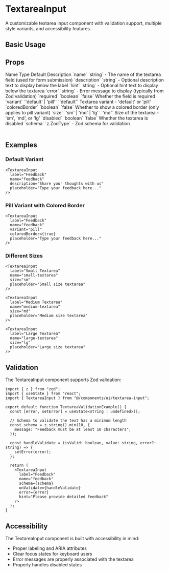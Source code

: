 # TextareaInput

A customizable textarea input component with validation support, multiple style variants, and accessibility features.

## Basic Usage

<ComponentTabs name="textarea-input-basic" />

<InstallationInstructions componentName="textarea-input" />

## Props

<Table>
  <TableHeader>
    <TableRow>
      <TableHead>Name</TableHead>
      <TableHead>Type</TableHead>
      <TableHead>Default</TableHead>
      <TableHead>Description</TableHead>
    </TableRow>
  </TableHeader>
  <TableBody>
    <TableRow>
      <TableCell>`name`</TableCell>
      <TableCell>`string`</TableCell>
      <TableCell>-</TableCell>
      <TableCell>The name of the textarea field (used for form submission)</TableCell>
    </TableRow>
    <TableRow>
      <TableCell>`description`</TableCell>
      <TableCell>`string`</TableCell>
      <TableCell>-</TableCell>
      <TableCell>Optional description text to display below the label</TableCell>
    </TableRow>
    <TableRow>
      <TableCell>`hint`</TableCell>
      <TableCell>`string`</TableCell>
      <TableCell>-</TableCell>
      <TableCell>Optional hint text to display below the textarea</TableCell>
    </TableRow>
    <TableRow>
      <TableCell>`error`</TableCell>
      <TableCell>`string`</TableCell>
      <TableCell>-</TableCell>
      <TableCell>Error message to display (typically from Zod validation)</TableCell>
    </TableRow>
    <TableRow>
      <TableCell>`required`</TableCell>
      <TableCell>`boolean`</TableCell>
      <TableCell>`false`</TableCell>
      <TableCell>Whether the field is required</TableCell>
    </TableRow>
    <TableRow>
      <TableCell>`variant`</TableCell>
      <TableCell>`'default' | 'pill'`</TableCell>
      <TableCell>`'default'`</TableCell>
      <TableCell>Textarea variant - 'default' or 'pill'</TableCell>
    </TableRow>
    <TableRow>
      <TableCell>`coloredBorder`</TableCell>
      <TableCell>`boolean`</TableCell>
      <TableCell>`false`</TableCell>
      <TableCell>Whether to show a colored border (only applies to pill variant)</TableCell>
    </TableRow>
    <TableRow>
      <TableCell>`size`</TableCell>
      <TableCell>`'sm' | 'md' | 'lg'`</TableCell>
      <TableCell>`'md'`</TableCell>
      <TableCell>Size of the textarea - 'sm', 'md', or 'lg'</TableCell>
    </TableRow>
    <TableRow>
      <TableCell>`disabled`</TableCell>
      <TableCell>`boolean`</TableCell>
      <TableCell>`false`</TableCell>
      <TableCell>Whether the textarea is disabled</TableCell>
    </TableRow>
    <TableRow>
      <TableCell>`schema`</TableCell>
      <TableCell>`z.ZodType<string>`</TableCell>
      <TableCell>-</TableCell>
      <TableCell>Zod schema for validation</TableCell>
    </TableRow>
  </TableBody>
</Table>

## Examples

### Default Variant

```tsx
<TextareaInput
  label="Feedback"
  name="feedback"
  description="Share your thoughts with us"
  placeholder="Type your feedback here..."
/>
```

### Pill Variant with Colored Border

```tsx
<TextareaInput
  label="Feedback"
  name="feedback"
  variant="pill"
  coloredBorder={true}
  placeholder="Type your feedback here..."
/>
```

### Different Sizes

```tsx
<TextareaInput
  label="Small Textarea"
  name="small-textarea"
  size="sm"
  placeholder="Small size textarea"
/>

<TextareaInput
  label="Medium Textarea"
  name="medium-textarea"
  size="md"
  placeholder="Medium size textarea"
/>

<TextareaInput
  label="Large Textarea"
  name="large-textarea"
  size="lg"
  placeholder="Large size textarea"
/>
```

## Validation

The TextareaInput component supports Zod validation:

```tsx
import { z } from "zod";
import { useState } from "react";
import { TextareaInput } from "@/components/ui/textarea-input";

export default function TextareaValidationExample() {
  const [error, setError] = useState<string | undefined>();
  
  // Schema to validate the text has a minimum length
  const schema = z.string().min(10, {
    message: "Feedback must be at least 10 characters",
  });
  
  const handleValidate = (isValid: boolean, value: string, error?: string) => {
    setError(error);
  };
  
  return (
    <TextareaInput
      label="Feedback"
      name="feedback"
      schema={schema}
      onValidate={handleValidate}
      error={error}
      hint="Please provide detailed feedback"
    />
  );
}
```

## Accessibility

The TextareaInput component is built with accessibility in mind:

- Proper labeling and ARIA attributes
- Clear focus states for keyboard users
- Error messages are properly associated with the textarea
- Properly handles disabled states
